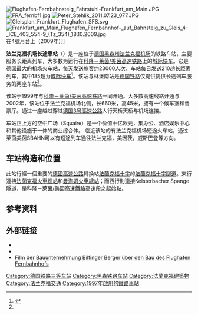 {{Infobox Deutsche Bahn station
| logo            = 
| image           = FRA fernbf2.jpg
| name            =  [[File:Deutsche_Bahn_AG-Logo.svg|30px]] 法兰克福机场长途車站<ref name="机场火车站">{{cite|url= http://cn.frankfurt-airport.com/content/frankfurt_airport/cn/anreise/Bahn/bahnhoefe-am-airport.html|title= 车票和火车信息|date= 2 July 2015|access-date= 2015-07-02|archive-url= https://web.archive.org/web/20150703060256/http://cn.frankfurt-airport.com/content/frankfurt_airport/cn/anreise/Bahn/bahnhoefe-am-airport.html|archive-date= 2015-07-03|dead-url= yes}}</ref> 
| caption         = 
| country         = {{GER}}
| state           = {{flag|Hesse}}
| locale          = [[法兰克福|法兰克福]]
| borough         = 
| coordinates     = {{coord|50|03|10|N|8|34|12|E|region:DE-HE_type:railwaystation|display=inline,title}}
| category        = [[德國鐵路車站分級|三等站]]
| platforms       = 2
| exits           = 
| ds100           = FFLF
| code            = 7982
| type            = {{link-de|通过式车站|Durchgangsbahnhof}}
| start           = {{Start date and age|1999|05|30|df=y}}
| passengers      = 23,000 <ref name="fr-2009-05-28" />
| pass_year       = 2009
| website         = [http://www.bahnhof.de/?lang=en#station/22096 www.bahnhof.de]
| trains         = 210
|lines=*  [[科隆－莱茵/美因高速铁路|科隆－莱茵/美因高速铁路]]
|}}

[[File:Flughafen-Fernbahnsteig_Fahrstuhl-Frankfurt_am_Main.JPG|thumb]]
[[File:FRA_fernbf1.jpg|thumb]]
[[File:Peter_Stehlik_2011.07.23_077.JPG|thumb]]
[[File:Gleisplan_Frankfurt_Flughafen_SFS.svg|thumb]]
[[File:Frankfurt_am_Main_Flughafen_Fernbahnhof-_auf_Bahnsteig_zu_Gleis_4-_ICE_403_554-9_(Tz_354)_18.10.2009.jpg|thumb]]在4號月台上（2009年）]]

'''法兰克福机场长途車站'''（{{lang-de|Frankfurt am Main Flughafen Fernbahnhof}}）是一座位于[[德国|德国]][[黑森州|黑森州]][[法兰克福机场|法兰克福机场]]的铁路车站，主要服务长距离列车，大多数为运行在[[科隆－莱茵/美茵高速铁路|科隆－莱茵/美茵高速铁路]]上的[[城际快车|城际快车]]。它是德国最大的机场火车站，每天发送旅客约23000人次，车站每日发送210趟长距离列车，其中185趟为[[城际快车|城际快车]]<ref name="fr-2009-05-28">{{cite news |url= http://www.fr-online.de/frankfurt_und_hessen/nachrichten/frankfurt/1776058_ICE-Bahnhof-Frankfurt-Futuristische-Baustelle-Airrail-Center.html |title= Futuristische Baustelle Airrail Center |newspaper= [[Frankfurter_Rundschau|Frankfurter Rundschau]] |date= 28 May 2009 |language= de |accessdate= 22 November 2011 |archive-date= 2009-05-31 |archive-url= https://web.archive.org/web/20090531061617/http://www.fr-online.de/frankfurt_und_hessen/nachrichten/frankfurt/1776058_ICE-Bahnhof-Frankfurt-Futuristische-Baustelle-Airrail-Center.html |dead-url= no }}</ref>。该站与林堡南站是[[德国铁路|德国铁路]]仅提供提供长途列车服务的两座车站<ref name="ek-1998-2-52" />。

该站于1999年与[[科隆－莱茵/美茵高速铁路|科隆－莱茵/美茵高速铁路]]一同开通。大多数高速线路开通与2002年，该站位于法兰克福机场北侧，长660米，高45米，拥有一个候车室和售票厅。通过一座越过穿过[[德国3号高速公路|德国3号高速公路]]人行天桥天桥与机场连接。

车站正上方的空中广场（Squaire）是一个价值十亿欧元，集办公、酒店娱乐中心和其他设施于一体的商业综合体。
临近该站的有法兰克福机场短途火车站，通过莱茵美茵SBAHN可以有短途列车通往法兰克福，美因茨，威斯巴登等方向。

==车站构造和位置 ==
此站行經一個重要的[[德國高速公路|德國高速公路]]轉換站[[法蘭克福十字|法蘭克福十字]]的[[法蘭克福十字隧道|法蘭克福十字隧道]]。東行連接[[法蘭克福火車總站|法蘭克福火車總站]]和[[曼海姆火車總站|曼海姆火車總站]]；而西行則連接Kelsterbacher Spange隧道，是科隆－萊茵/美因高速鐵路高速段之起始點。

==参考资料==
{{Reflist}}

== 外部链接 ==

*{{cite web |url=http://www.bahnhof.de/site/bahnhoefe/zubehoer__assets/de/bahnhofsplaene/bahnhofsplan__frankfurt__flughf__fernbf.pdf |title=Station plan |format=PDF; 581 kB |publisher=[[Deutsche_Bahn|Deutsche Bahn]] |accessdate=22 November 2011 |language=de |archive-date=2012-04-07 |archive-url=https://web.archive.org/web/20120407123400/http://www.bahnhof.de/site/bahnhoefe/zubehoer__assets/de/bahnhofsplaene/bahnhofsplan__frankfurt__flughf__fernbf.pdf |dead-url=no }}
*{{cite web | url= http://www.deutschebahn.com/site/bahn/de/geschaefte/infrastruktur__schiene/personenbahnhoefe/bahnsteige/bahnsteige__filter,variant=details,recordId=7982.html | title= Platform heights | publisher= [[Deutsche_Bahn|Deutsche Bahn]] | accessdate= 22 November 2011 | language= de | archive-date= 2010-11-02 | archive-url= https://web.archive.org/web/20101102223231/http://www.deutschebahn.com/site/bahn/de/geschaefte/infrastruktur__schiene/personenbahnhoefe/bahnsteige/bahnsteige__filter,variant=details,recordId=7982.html | dead-url= no }}
* [https://web.archive.org/web/20160313202422/http://www.bauforum24.tv/bilfinger-berger-fernbahnhof-flughafen-frankfurt-41 Film der Bauunternehmung Bilfinger Berger über den Bau des Flughafen Fernbahnhofs]

{{Commons category|Frankfurt (Main) Flughafen Fernbahnhof|Frankfurt Airport long-distance station}}
{{DEFAULTSORT:Frankfurt (Main) Flughafen Fernbahnhof}}
[[Category:德国铁路三等车站|Category:德国铁路三等车站]]
[[Category:黑森铁路车站|Category:黑森铁路车站]]
[[Category:法蘭克福建築物|Category:法蘭克福建築物]]
[[Category:法兰克福交通|Category:法兰克福交通]]
[[Category:1997年啟用的鐵路車站|Category:1997年啟用的鐵路車站]]
